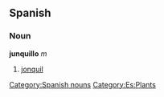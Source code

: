 == Spanish == 
=== Noun === 
'''junquillo''' ''m'' 
# [[jonquil]] 
[[Category:Spanish nouns]]
[[Category:Es:Plants]]